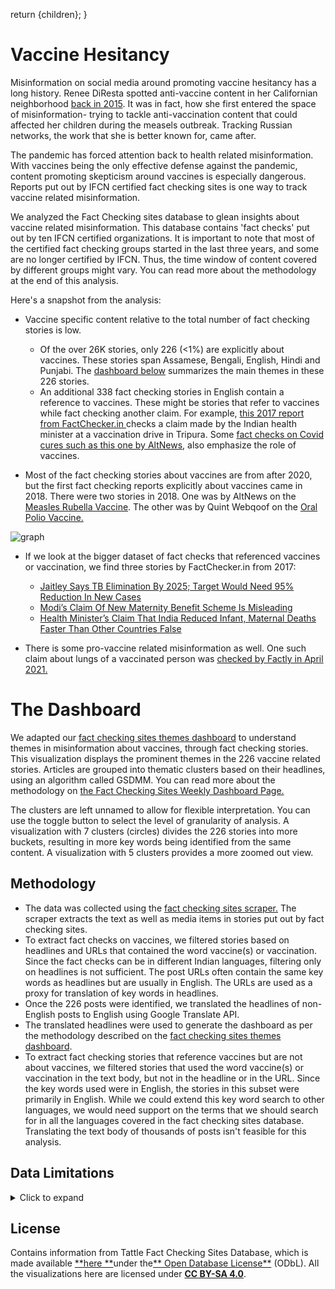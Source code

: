   return <DefaultLayoutNarrow>{children}</DefaultLayoutNarrow>;
}

# Vaccine Hesitancy

Misinformation on social media around promoting vaccine hesitancy has a long history. Renee DiResta spotted anti-vaccine content in her Californian neighborhood [back in 2015](https://epp.ok.ubc.ca/about/misinformation-age/renee-diresta/). It was in fact, how she first entered the space of misinformation- trying to tackle anti-vaccination content that could affected her children during the measels outbreak. Tracking Russian networks, the work that she is better known for, came after.

The pandemic has forced attention back to health related misinformation. With vaccines being the only effective defense against the pandemic, content promoting skepticism around vaccines is especially dangerous. Reports put out by IFCN certified fact checking sites is one way to track vaccine related misinformation.

We analyzed the Fact Checking sites database to glean insights about vaccine related misinformation. This database contains 'fact checks' put out by ten IFCN certified organizations. It is important to note that most of the certified fact checking groups started in the last three years, and some are no longer certified by IFCN. Thus, the time window of content covered by different groups might vary. You can read more about the methodology at the end of this analysis.  

Here's a snapshot from the analysis:
- Vaccine specific content relative to the total number of fact checking stories is low.
  - Of the over 26K stories, only 226 (\<1%) are explicitly about vaccines. These stories span Assamese, Bengali, English, Hindi and Punjabi. The [dashboard below](#the-dashboard) summarizes the main themes in these 226 stories.
  - An additional 338 fact checking stories in English contain a reference to vaccines. These might be stories that refer to vaccines while fact checking another claim. For example, [this 2017 report from FactChecker.in ](https://www.factchecker.in/health-ministers-claim-that-india-reduced-infant-maternal-deaths-faster-than-other-countries-false/) checks a claim made by the Indian health minister at a vaccination drive in Tripura. Some [fact checks on Covid cures such as this one by AltNews](https://www.altnews.in/no-dr-ramesh-guptas-zoology-book-does-not-mention-a-cure-for-novel-coronavirus/), also emphasize the role of vaccines. 

- Most of the fact checking stories about vaccines are from after 2020, but the first fact checking reports explicitly about vaccines came in 2018. There were two stories in 2018. One was by AltNews on the [Measles Rubella Vaccine](https://www.altnews.in/the-measles-rubella-mr-vaccine-myths-of-anti-fertility-agents-vaccine-related-deaths/). The other was by Quint Webqoof on the [Oral Polio Vaccine.](https://www.thequint.com/news/webqoof/oral-polio-vaccine-contamination-hoax-message)

![graph](../../../images/vaccine-hesitancy-graph.png)

- If we look at the bigger dataset of fact checks that referenced vaccines or vaccination, we find three stories by FactChecker.in from 2017:
  - [Jaitley Says TB Elimination By 2025; Target Would Need 95% Reduction In New Cases](https://www.factchecker.in/jaitley-says-tb-elimination-by-2025-target-would-need-95-reduction-in-new-cases/)
  - [Modi’s Claim Of New Maternity Benefit Scheme Is Misleading](https://www.factchecker.in/modis-claim-of-new-maternity-benefit-scheme-is-misleading/)
  - [Health Minister’s Claim That India Reduced Infant, Maternal Deaths Faster Than Other Countries False](https://www.factchecker.in/health-ministers-claim-that-india-reduced-infant-maternal-deaths-faster-than-other-countries-false/)

- There is some pro-vaccine related misinformation as well. One such claim about lungs of a vaccinated person was [checked by Factly in April 2021.](https://factly.in/this-ct-scan-report-does-not-represent-the-lungs-of-a-covid-19-vaccinated-person/)

# The Dashboard

We adapted our [fact checking sites themes dashboard](https://services.tattle.co.in/khoj/dashboard/) to understand themes in misinformation about vaccines, through fact checking stories. This visualization displays the prominent themes in the 226 vaccine related stories. Articles are grouped into thematic clusters based on their headlines, using an algorithm called GSDMM. You can read more about the methodology on [the Fact Checking Sites Weekly Dashboard Page.](https://services.tattle.co.in/khoj/dashboard/)

The clusters are left unnamed to allow for flexible interpretation. You can use the toggle button to select the level of granularity of analysis. A visualization with 7 clusters (circles) divides the 226 stories into more buckets, resulting in more key words being identified from the same content. A visualization with 5 clusters provides a more zoomed out view.

<VaccineHesitancyClusterVisualization />


## Methodology
* The data was collected using the [fact checking sites scraper.](https://github.com/tattle-made/tattle-research/blob/master/README.md) The scraper extracts the text as well as media items in stories put out by fact checking sites. 
* To extract fact checks on vaccines, we filtered stories based on headlines and URLs that contained the word vaccine(s) or vaccination. Since the fact checks can be in different Indian languages, filtering only on headlines is not sufficient. The post URLs often contain the same key words as headlines but are usually in English. The URLs are used as a proxy for translation of key words in headlines.
* Once the 226 posts were identified, we translated the headlines of non-English posts to English using Google Translate API.
* The translated headlines were used to generate the dashboard as per the methodology described on the [fact checking sites themes dashboard](https://services.tattle.co.in/khoj/dashboard/).
* To extract fact checking stories that reference vaccines but are not about vaccines, we filtered stories that used the word vaccine(s) or vaccination in the text body, but not in the headline or in the URL. Since the key words used were in English, the stories in this subset were primarily in English. While we could extend this key word search to other languages, we would need support on the terms that we should search for in all the languages covered in the fact checking sites database. Translating the text body of thousands of posts isn't feasible for this analysis.
  

## Data Limitations
<details>
<summary>Click to expand</summary>
This analysis is based on content checked by IFCN certified fact checking sites. Virality is one of the factors that fact checkers consider when selecting social media posts for fact checking, but it isn't the only consideration. The volume or content of stories fact checked is a signal but not a substitute for social media trends analysis.

We parse the primary topic of misinformation from the headline of a story. Manually combing through over a hundred fact checked stories weekly isn't feasible for a small team like Tattle. While headlines are an efficient way to automate summarization of misinformation trends, they can result in some relevant fact checks being left out. For example, this [fact checking story by Boomlive ](https://www.boomlive.in/fake-news/misleading-anti-mask-video-by-indian-youth-goes-viral-9367)is primarily debunking claims around anti-masking. But the video in question also contained claims promoting vaccine hesitancy. Since the headline did not mention the word vaccine, it was excluded from pool of 226 posts used to generate the dashboards. Similarly, two or more fact checking sites might fact check the same claim or media item. We don't parse the stories to identify unique content fact checked. In all likelihood, the number of unique claims checked across the sites is less than 226. 
</details>



## License

Contains information from Tattle Fact Checking Sites Database, which is made available [**here **](https://services.tattle.co.in/khoj/explore)under the[** Open Database License**](https://opendatacommons.org/licenses/odbl/1-0/) (ODbL). All the visualizations here are licensed under [**CC BY-SA 4.0**](https://creativecommons.org/licenses/by-sa/4.0/).
